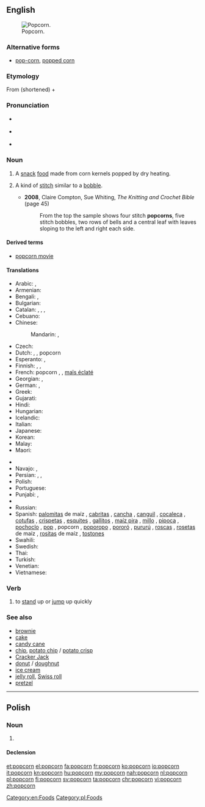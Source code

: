 {{also|Popcorn}}
==English==
[[Image:Popcorn04.jpg|thumb|right|Popcorn.]]

===Alternative forms===
* [[pop-corn]], [[popped corn]]

===Etymology===
From {{term|popped}} (shortened) + {{term|corn}}

===Pronunciation===
* {{a|UK}} {{IPA|/ˈpɒp.kɔː(ɹ)n/}}
* {{a|US}} {{IPA|/ˈpɑp.kɔɹn/}}
* {{a|Boston|New England}} {{IPA|/ˈpʌp.kɔrn/|[ˈpʌp.kɒːn]|[ˈpʌp.kɔɹn]}}

===Noun===
{{en-noun|~}}

# {{context|chiefly|uncountable|lang=en}} A [[snack]] [[food]] made from corn kernels popped by dry heating.
# {{context|knitting|lang=en}} A kind of [[stitch]] similar to a [[bobble]].
#* '''2008''', Claire Compton, ‎Sue Whiting, ''The Knitting and Crochet Bible'' (page 45)
#*: From the top the sample shows four stitch '''popcorns''', five stitch bobbles, two rows of bells and a central leaf with leaves sloping to the left and right each side.

====Derived terms====
* [[popcorn movie]]

====Translations====
{{trans-top|popcorn}}
* Arabic: {{t|ar|فشار|m|tr=fushaar}}, {{t|ar|بوبكورن|m|tr=bubkuurn}}
* Armenian: {{t|hy|ադի-բուդի|tr=adi-budi}}
* Bengali: {{t|bn|পপকর্ন|tr=popkorn|sc=Beng}}, {{t|bn|ভুট্টার খই|sc=Beng}}
* Bulgarian: {{t|bg|пукакнка|f|tr=pukaknka|sc=Cyrl}}
* Catalan: {{t|ca|crispeta|f}}, {{t+|ca|rosa|f}}, {{t|ca|roseta|f}}, {{t+|ca|gallet|m}}
* Cebuano: {{t|ceb|papkorn}}
* Chinese:
*: Mandarin: {{t+|cmn|玉米花|tr=yùmǐhuā|sc=Hani}}, {{t+|cmn|爆米花|tr=bàomǐhuā|sc=Hani}}
* Czech: {{t|cs|popcorn|m}}
* Dutch: {{t|nl|gepofte maïs|m}}, {{t|nl|pof-maïs|m}}, popcorn {{g|m}}
* Esperanto: {{t+|eo|krevmaizo}}, {{t|eo|pufmaizo}}
* Finnish: {{t+|fi|popcorn}}, {{t+|fi|paukkumaissi}}, {{t|fi|paahtomaissi}}
* French: popcorn {{g|m}}, {{t|fr|maïs soufflé|m}}, [[maïs éclaté]] {{g|m}} {{qualifier|Canadian French}}
* Georgian: {{t|ka|პოპკორნი|tr=popkorni|sc=Geor}}, {{t|ka|ბატი-ბუტი|tr=bati-buti|sc=Geor}}
* German: {{t+|de|Popcorn|n}}, {{t|de|Puffmais|m}}
* Greek: {{t|el|ποπ κορν|n}}
* Gujarati: {{t|gu|મકાઈની ધાણી|sc=Gujr}}
* Hindi: {{t|hi|पॉपकॉर्न|tr=popkorn}}
* Hungarian: {{t+|hu|pattogatott kukorica}}
* Icelandic: {{t|is|poppkorn|n}}
* Italian: {{t+|it|popcorn|m-p}}
* Japanese: {{t|ja|ポップコーン|tr=poppukōn}}
* Korean: {{t|ko|팝콘|tr=papkon|sc=Hang}}
* Malay: {{t|ms|bertih jagung}}
* Maori: {{t|mi|kānga pāhūhū}}
{{trans-mid}}
* {{trreq|Mongolian}}
* Navajo: {{t|nv|naadą́ą́ʼ dilchxoshí}}, {{t|nv|diltáłii}}
* Persian: {{t|fa|پف فیل|tr=pofefil}}, {{t+|fa|چس فیل|tr=ĉosefil}}, {{t|fa|پاپکرن|tr=pâpkorn|sc=fa-Arab}}
* Polish: {{t+|pl|popcorn|m}}
* Portuguese: {{t+|pt|pipoca|f}}
* Punjabi: {{t|pa|ਪੋਪਕੋਰਨ|m|tr=popkorn|sc=Guru}}, {{t|pa|ਭੁੱਟਾ|m|tr=phutta|sc=Guru}}
* {{trreq|ro}}
* Russian: {{t+|ru|попкорн|m|tr=popkórn}}
* Spanish: [[palomita]]s de maíz {{g|f}} {{qualifier|especially Costa Rica|Honduras|Mexico|Nicaragua|Spain}}, [[cabrita]]s {{g|f}} {{qualifier|Chile}}, [[cancha]] {{g|f}} {{qualifier|Peru - also canchita}}, [[canguil]] {{g|m}} {{qualifier|Ecuador}}, [[cocaleca]] {{g|f}} {{qualifier|Dominican Republic}}, [[cotufa]]s {{g|f}} {{qualifier|Spain’s Canary Islands|Venezuela}}, [[crispeta]]s {{g|f}} {{qualifier|Colombia|Northern Central Mexico}}, [[esquite]]s {{g|m}} {{qualifier|Northwestern Mexico}}, [[gallito]]s {{g|m}} {{qualifier|Northwestern Venezuela}}, [[maíz pira]] {{g|f}} {{qualifier|Colombia}}, [[millo]] {{g|m}} {{qualifier|Panama}}, [[pipoca]] {{g|f}} {{qualifier|Bolivia}}, [[pochoclo]] {{g|m}} {{qualifier|Argentina}}, [[pop]] {{g|m}} {{qualifier|Uruguay}}, popcorn {{g|m}} {{qualifier|Panama|Puerto Rico}}, [[poporopo]] {{g|m}} {{qualifier|Guatemala}}, [[pororó]] {{g|m}} {{qualifier|Eastern Bolivia|Northern and Western Argentina|Paraguay|Uruguay}}, [[pururú]] {{g|m}} {{qualifier|Northern Central Argentina}}, [[rosca]]s {{g|f}} {{qualifier|Spain’s Canary Islands}}, [[roseta]]s de maíz {{g|f}} {{qualifier|El Salvador|Puerto Rico|Southern Spain}}, [[rosita]]s de maíz {{g|f}} {{qualifier|Cuba}}, [[tostón|tostones]] {{g|m}} {{qualifier|Southeastern Spain}}
* Swahili: {{t|sw|bisi}}
* Swedish: {{t+|sv|popcorn|n}}
* Thai: {{t|th|ป๊อปคอร์น|tr=popcorn|sc=Thai}}
* Turkish: {{t|tr|patlamış mısır}}
* Venetian: {{t+|vec|móneghe}}
* Vietnamese: {{t|vi|bắp rang}}
{{trans-bottom}}

===Verb===
{{en-verb}}

# to [[stand]] up or [[jump]] up quickly

===See also===
* [[brownie]]
* [[cake]]
* [[candy cane]]
* [[chip]], [[potato chip]] / [[potato crisp]]
* [[Cracker Jack]]
* [[donut]] / [[doughnut]]
* [[ice cream]]
* [[jelly roll]], [[Swiss roll]]
* [[pretzel]]

[[Category:en:Foods]]

----

==Polish==

===Noun===
{{pl-noun|m}}

# {{l|en|popcorn}}

====Declension====
{{pl-decl-noun-sing
|popcorn
|popcornu
|popcornowi
|popcorn
|popcornem
|popcornie
|popcornie
}}

[[Category:pl:Foods]]

[[et:popcorn]]
[[el:popcorn]]
[[fa:popcorn]]
[[fr:popcorn]]
[[ko:popcorn]]
[[io:popcorn]]
[[it:popcorn]]
[[kn:popcorn]]
[[hu:popcorn]]
[[my:popcorn]]
[[nah:popcorn]]
[[nl:popcorn]]
[[pl:popcorn]]
[[fi:popcorn]]
[[sv:popcorn]]
[[ta:popcorn]]
[[chr:popcorn]]
[[vi:popcorn]]
[[zh:popcorn]]
